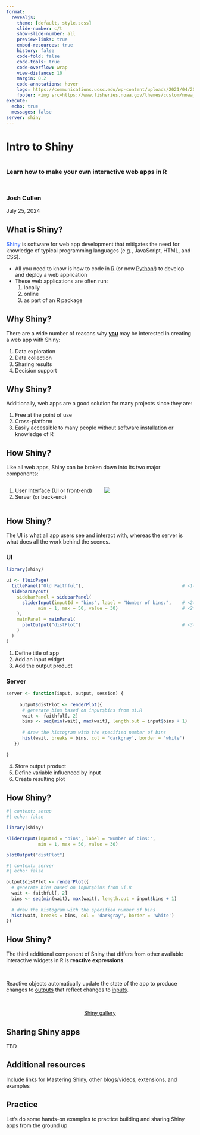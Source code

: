```yaml
---
format:
  revealjs:
    theme: [default, style.scss]
    slide-number: c/t
    show-slide-number: all
    preview-links: true
    embed-resources: true
    history: false
    code-fold: false
    code-tools: true
    code-overflow: wrap
    view-distance: 10
    margin: 0.2
    code-annotations: hover
    logo: https://communications.ucsc.edu/wp-content/uploads/2021/04/2021-Logo-Do-3.jpg
    footer: <img src=https://www.fisheries.noaa.gov/themes/custom/noaa_components/images/NOAA_FISHERIES_logoH.png>
execute: 
  echo: true
  messages: false
server: shiny
---
```


## {.center}

<h1 class="text-indigo-pink">Intro to Shiny<h1>

<h3>Learn how to make your own interactive web apps in R</h3>

::: {style="margin-top:50px"}
### Josh Cullen {.text-orange-gold}

July 25, 2024
:::


## What is Shiny?

[**Shiny**]{style="color: #0044ffa3"} is software for web app development that mitigates the need for knowledge of typical programming languages (e.g., JavaScript, HTML, and CSS).

::: incremental
- All you need to know is how to code in [R](https://shiny.posit.co/r/getstarted/shiny-basics/lesson1/index.html) (or now [Python](https://shiny.posit.co/py/)!) to develop and deploy a web application
- These web applications are often run: 
  1. locally
  2. online
  3. as part of an R package

:::

## Why Shiny?

There are a wide number of reasons why [**you**]{.underline} may be interested in creating a web app with Shiny:

::: incremental
1. Data exploration
2. Data collection
3. Sharing results
4. Decision support
:::


## Why Shiny?

Additionally, web apps are a good solution for many projects since they are:

::: incremental
1. Free at the point of use
2. Cross-platform
3. Easily accessible to many people without software installation or knowledge of R
:::


## How Shiny?

Like all web apps, Shiny can be broken down into its two major components:

::: columns
::: {.column width="50%"}
1. User Interface (UI or front-end)
2. Server (or back-end)

:::

::: {.column width="50%"}
![](https://psyr.djnavarro.net/img_shiny/architecture.png)
:::
:::


## How Shiny?

The UI is what all app users see and interact with, whereas the server is what does all the work behind the scenes.

::: panel-tabset
### UI

```.r
library(shiny)

ui <- fluidPage(
  titlePanel("Old Faithful"),                                     # <1>
  sidebarLayout(
    sidebarPanel = sidebarPanel(
      sliderInput(inputId = "bins", label = "Number of bins:",    # <2>
            min = 1, max = 50, value = 30)                        # <2>
    ),
    mainPanel = mainPanel(
      plotOutput("distPlot")                                      # <3>
    )
  )
)
```
1. Define title of app
2. Add an input widget
3. Add the output product

### Server

```.r
server <- function(input, output, session) {
  
     output$distPlot <- renderPlot({                                            # <4>
      # generate bins based on input$bins from ui.R
      wait <- faithful[, 2] 
      bins <- seq(min(wait), max(wait), length.out = input$bins + 1)            # <5>
      
      # draw the histogram with the specified number of bins
      hist(wait, breaks = bins, col = 'darkgray', border = 'white')             # <6>
   })
     
}
```
4. Store output product
5. Define variable influenced by input
6. Create resulting plot
:::


## How Shiny?
```r
#| context: setup
#| echo: false

library(shiny)

sliderInput(inputId = "bins", label = "Number of bins:",    
            min = 1, max = 50, value = 30)                        

plotOutput("distPlot")                                      

```

```r
#| context: server
#| echo: false

output$distPlot <- renderPlot({                                            
  # generate bins based on input$bins from ui.R
  wait <- faithful[, 2] 
  bins <- seq(min(wait), max(wait), length.out = input$bins + 1)            
  
  # draw the histogram with the specified number of bins
  hist(wait, breaks = bins, col = 'darkgray', border = 'white')             
})
```



## How Shiny?

The third additional component of Shiny that differs from other available interactive widgets in R is **reactive expressions**.

<br>

Reactive objects automatically update the state of the app to produce changes to [outputs](https://mastering-shiny.org/basic-ui.html#outputs) that reflect changes to [inputs](https://shiny.posit.co/r/gallery/widgets/widget-gallery/).

<br>

<center>[Shiny gallery](https://shiny.posit.co/r/gallery/)</center>


## Sharing Shiny apps

TBD


## Additional resources

Include links for Mastering Shiny, other blogs/videos, extensions, and examples 


## Practice

Let's do some hands-on examples to practice building and sharing Shiny apps from the ground up